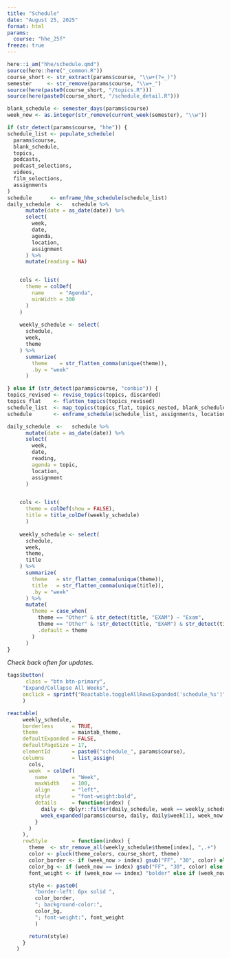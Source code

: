 ```yaml
---
title: "Schedule"
date: "August 25, 2025"
format: html
params:
  course: "hhe_25f"
freeze: true
---
```


```r
here::i_am("hhe/schedule.qmd")
source(here::here("_common.R"))
course_short <- str_extract(params$course, "\\w+(?=_)")
semester     <- str_remove(params$course, "\\w+_")
source(here(paste0(course_short, "/topics.R")))
source(here(paste0(course_short, "/schedule_detail.R")))
```

```r

blank_schedule <- semester_days(params$course)
week_now <- as.integer(str_remove(current_week(semester), "\\w"))

if (str_detect(params$course, "hhe")) {
schedule_list <- populate_schedule(
  params$course,
  blank_schedule,
  topics,
  podcasts,
  podcast_selections,
  videos,
  film_selections,
  assignments
)
schedule      <- enframe_hhe_schedule(schedule_list)
daily_schedule  <-   schedule %>%
      mutate(date = as_date(date)) %>%
      select(
        week,
        date,
        agenda,
        location,
        assignment
      ) %>%
      mutate(reading = NA)


    cols <- list(
      theme = colDef(
        name     = "Agenda",
        minWidth = 300
      )
    )
    
    weekly_schedule <- select(
      schedule,
      week,
      theme
    ) %>%
      summarize(
        theme    = str_flatten_comma(unique(theme)),
        .by = "week"
      )

} else if (str_detect(params$course, "conbio")) {
topics_revised <- revise_topics(topics, discarded)
topics_flat    <- flatten_topics(topics_revised)
schedule_list  <- map_topics(topics_flat, topics_nested, blank_schedule)
schedule       <- enframe_schedule(schedule_list, assignments, locations, params$course)

daily_schedule  <-   schedule %>%
      mutate(date = as_date(date)) %>%
      select(
        week,
        date,
        reading,
        agenda = topic,
        location,
        assignment
      )


    cols <- list(
      theme = colDef(show = FALSE),
      title = title_colDef(weekly_schedule)
      )
    
    weekly_schedule <- select(
      schedule,
      week,
      theme,
      title
    ) %>%
      summarize(
        theme   = str_flatten_comma(unique(theme)),
        title   = str_flatten_comma(unique(title)),
        .by = "week"
      ) %>%
      mutate(
        theme = case_when(
          theme == "Other" & str_detect(title, "EXAM") ~ "Exam",
          theme == "Other" & !str_detect(title, "EXAM") & str_detect(title, "Film") ~ lag(theme),
          .default = theme
        )
      )
}

```

*Check back often for updates.*

```r
tags$button(
      class = "btn btn-primary",
     "Expand/Collapse All Weeks",
     onclick = sprintf("Reactable.toggleAllRowsExpanded('schedule_%s')", params$course),
     )

reactable(
     weekly_schedule,
     borderless      = TRUE,
     theme           = maintab_theme,
     defaultExpanded = FALSE,
     defaultPageSize = 17,
     elementId       = paste0("schedule_", params$course),
     columns         = list_assign(
       cols,
       week  = colDef(
         name        = "Week",
         maxWidth    = 100,
         align       = "left",
         style       = "font-weight:bold",
         details     = function(index) {
           daily <- dplyr::filter(daily_schedule, week == weekly_schedule$week[index])
           week_expanded(params$course, daily, daily$week[1], week_now, schedule_list)
         }
       )
     ),
     rowStyle        = function(index) {
       theme  <- str_remove_all(weekly_schedule$theme[index], ",.+")
       color <- pluck(theme_colors, course_short, theme)
       color_border <- if (week_now > index) gsub("FF", "30", color) else color
       color_bg <- if (week_now == index) gsub("FF", "30", color) else "#ffffff"
       font_weight <- if (week_now == index) "bolder" else if (week_now > index) "lighter" else "normal"

       style <- paste0(
         "border-left: 6px solid ",
         color_border,
         "; background-color:",
         color_bg,
         "; font-weight:", font_weight
         )

       return(style)
     }
   )
```



